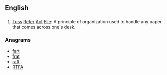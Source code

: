 ==English==

==={{acronym-old|en}}===
{{head|en}}

# [[toss|Toss]] [[refer|Refer]] [[act|Act]] [[file|File]]: A principle of organization used to handle any paper that comes across one's desk.

===Anagrams===
* [[fart#English|fart]]
* [[frat#English|frat]]
* [[raft#English|raft]]
* [[RTFA#English|RTFA]]